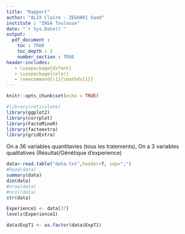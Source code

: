 ```yaml
---
title: "Rapport"
author: "ALIX Claire - ZEGHARI Saad"
institute : "INSA Toulouse"
date: "`r Sys.Date()`"
output: 
  pdf_document :
    toc : TRUE
    toc_depth : 2
    number_section : TRUE
header-includes:
   - \usepackage{dsfont}
   - \usepackage{color}
   - \newcommand{\1}{\mathds{1}}
---
```


```r
knitr::opts_chunk$set(echo = TRUE)

#library(reticulate)
library(ggplot2)
library(corrplot)
library(FactoMineR)
library(factoextra)
library(gridExtra)
```

On a 36 variables quantitavies (tous les tratements),
On a 3 variables qualitatives (Résultat/Génétique d'experience)


```r
data<-read.table("data.txt",header=T, sep=";")
#head(data)
summary(data)
dim(data)
#nrow(data)
#ncol(data)
str(data)

Experience1 <- data[37]
levels(Experience1)

data$ExpT1 <- as.factor(data$ExpT1)
```
